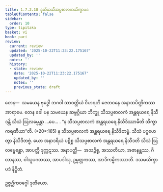 ```yaml
---
title: 1.7.2.10 ဒုတိယသီသပ္ပစာလကသိက္ခာပဒ
tableOfContents: false
sidebar:
  order: 10
type: tipitaka
basket: vi
book: paci
review:
  current: review
  updated: '2025-10-22T11:23:22.175167'
  updated_by: ''
  notes: ''
  history:
  - state: review
    date: '2025-10-22T11:23:22.175167'
    updated_by: ''
    notes: ''
    previous_state: draft
---
```



<ReviewStatus review={frontmatter.review} showDetails={true} />

<HypothesisAnnotation frontmatter={frontmatter} />

<DynamicBreadcrumb />

<Division number="595" book="paci" e="ch" v="2" p="246">

<Paragraph number="1780" book="paci">
တေန—  သမယေန ဗုဒ္ဓေါ ဘဂဝါ သာဝတ္ထိယံ ဝိဟရတိ ဇေတဝနေ အနာထပိဏ္ဍိကဿ အာရာမေ. တေန ခေါ ပန သမယေန ဆဗ္ဗဂ္ဂိယာ ဘိက္ခူ သီသပ္ပစာလကံ အန္တရဃရေ နိသီဒန္တိ သီသံ ဩလမ္ဗေန္တာ …ပေ… .
</Paragraph>

<Paragraph number="1781" book="paci">
<Emphasis>“န သီသပ္ပစာလကံ အန္တရဃရေ နိသီဒိဿာမီတိ သိက္ခာ ကရဏီယာ”</Emphasis>တိ. (*20*:<Emphasis>165</Emphasis>)
</Paragraph>

<Paragraph number="1782" book="paci">
န သီသပ္ပစာလကံ အန္တရဃရေ နိသီဒိတဗ္ဗံ. သီသံ ပဂ္ဂဟေတွာ နိသီဒိတဗ္ဗံ. ယော အနာဒရိယံ ပဋိစ္စ သီသပ္ပစာလကံ အန္တရဃရေ နိသီဒတိ သီသံ ဩလမ္ဗေန္တော, အာပတ္တိ ဒုက္ကဋဿ.
</Paragraph>

<Paragraph number="1783" book="paci">
အနာပတ္တိ—  အသဉ္စိစ္စ, အဿတိယာ, အဇာနန္တဿ, ဂိလာနဿ, ဝါသူပဂတဿ, အာပဒါသု, ဥမ္မတ္တကဿ, အာဒိကမ္မိကဿာတိ.

</Paragraph>
</Division>

<Paragraph number="1784" type="center" book="paci">
ဒသမသိက္ခာပဒံ နိဋ္ဌိတံ.

  
ဥဇ္ဇဂ္ဃိကဝဂ္ဂေါ ဒုတိယော.
</Paragraph>